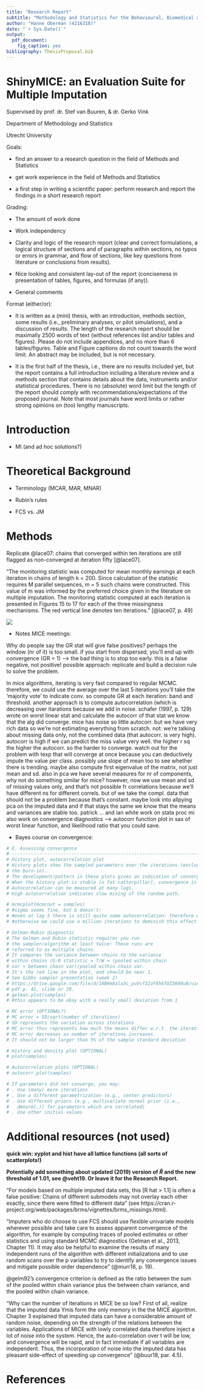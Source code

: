 ```yaml
---
title: "Research Report"
subtitle: "Methodology and Statistics for the Behavioural, Biomedical and Social Sciences"
author: "Hanne Oberman (4216318)"
date: "`r Sys.Date()`"
output: 
  pdf_document: 
    fig_caption: yes
bibliography: ThesisProposal.bib
---
```


\centering

# ShinyMICE: an Evaluation Suite for Multiple Imputation

Supervised by prof. dr. Stef van Buuren, & dr. Gerko Vink

Department of Methodology and Statistics 

Utrecht University


\raggedright 

Goals: 

- find an answer to a research question in the field of Methods and Statistics

- get work experience in the field of Methods and Statistics

- a first step in writing a scientific paper: perform research and report the findings in a short research report


Grading:

- The amount of work done

- Work independency

- Clarity and logic of the research report (clear and correct formulations, a logical structure of sections and of paragraphs within sections, no typos or errors in grammar, and flow of sections, like key questions from literature or conclusions from results).

- Nice looking and consistent lay-out of the report (conciseness in presentation of tables, figures, and formulas (if any)).

- General comments

Format (either/or):

- It is written as a (mini) thesis, with an introduction, methods section, some results (i.e., preliminary analyses, or pilot simulations), and a discussion of results. The length of the research report should be maximally 2500 words of text (without references list and/or tables and figures). Please do not include appendices, and no more than 6 tables/figures. Table and Figure captions do not count towards the word limit. An abstract may be included, but is not necessary. 

- It is the first half of the thesis, i.e., there are no results included yet, but the report contains a full introduction including a literature review and a methods section that contains details about the data, instruments and/or statistical procedures. There is no (absolute) word limit but the length of the report should comply with recommendations/expectations of the proposed journal. Note that most journals have word limits or rather strong opinions on (too) lengthy manuscripts.


\newpage





# Introduction

- MI (and ad hoc solutions?)


# Theoretical Background

- Terminology (MCAR, MAR, MNAR)

- Rubin's rules

- FCS vs. JM


# Methods

Replicate @lace07: chains that converged within ten iterations are still flagged as non-converged at iteration fifty [@lace07].

"The monitoring statistic was computed for mean monthly earnings at each iteration in chains of length k = 200. Since calculation of the statistic requires M parallel sequences, m = 5 such chains were constructed. This value of m was informed by the preferred choice given in the literature on multiple imputation. The monitoring statistic computed at each iteration is presented in Figures 15 to 17 for each of the three missingness mechanisms. The red vertical line denotes ten iterations." [@lace07, p. 49]

![](Figures/lace07.png)

- Notes MICE meetings: 

Why do people say the GR stat will give false positives? perhaps the window (nr of it) is too small. if you start from dispersed, you'll end up with convergence (GR = 1) --> the bad thing is to stop too early. this is a false negative, not positive! possible approach: replicate and build a decision rule to solve the problem. 

In mice algorithms, iterating is very fast compared to regular MCMC. therefore, we could use the average over the last 5 iterations you'll take the 'majority vote' to indicate conv. so compute GR at each iteration: band and threshold. another approach is to compute autocorrelation  (which is decreasing over itarations because we add in noise. schafer (1997, p. 129) wrote on worst linear stat and calculate the autocorr of that stat we know that the alg did converge. mice has noise so little autocorr. but we have very rich data so we're not estimating everything from scratch. not: we're talking about missing data only, not the combined data (that autocorr. is very high). autocorr is high if we can predict the miss value very well. the higher r sq the higher the autocorr. so the harder to converge. watch out for the problem with texp that will converge at once because you can deductively impute the value per class. possibly use slope of mean too to see whether there is trending. maybe also compute first eigenvalue of the matrix, not just mean and sd. also in pca we have several measures for nr of components, why not do something similar for mice? however, now we use mean and sd of missing values only, and that's not possible fr correlations because we'll have different ns for different correls. but of we take the compl. data that should not be a problem because that's constant. maybe look into allpying pca on the imputed data and if that stays the same we know that the means and variances are stable too. patrick ... and ian white work on stata proc mi also work on convergence diagnostics --> autocorr function plot in sas of worst linear function, and likelihood ratio that you could save.

- Bayes course on convergence:
```r
# E. Assessing convergence
# -----------------------------------------------------------------------------
# History plot, autocorrelation plot
# History plots show the sampled parameters over the iterations (excluding
# the burn-in).
# The development/pattern in these plots gives an indication of convergence.
# When the history plot is stable (a fat catterpillar), convergence is reached.
# Autocorrelation can be measured at many lags.
# High autocorrelation indicates slow mixing of the random path.

# mcmcplot(mcmcout = samples)
# #sigma seems fine, but b doesn't:
# #even at lag 5 there is still quite some autocorrelation: therefore we need to center the predictors!
# #otherwise we could use a million iterations to deminish this effect

# Gelman-Rubin diagnostic
# The Gelman and Rubin statistic requires you run
# the sampler/algorithm at least twice: These runs are
# referred to as multiple chains.
# It compares the variance between chains to the variance
# within chains (G-R statistic = T/W = (pooled within chain
# var + between chain var)/pooled within chain var.
# It's the red line in the plot, and should be near 1.
# See Gibbs sampler presentation (week 2)
# https://drive.google.com/file/d/1ABHm8ala3c_puVvf32zF8h6TOZ3898uB/view
# pdf p. 41, slide nr 29.
# gelman.plot(samples)
# #this appears to be okay with a really small deviation from 1

# MC error (OPTIONAL?)
# MC error = SD/sqrt(number of iterations)
# SD represents the variation across iterations
# MC error thus represents how much the means differ w.r.t. the iterations
# MC error decreases as number of iterations increases.
# It should not be larger than 5% of the sample standard deviation

# History and density plot (OPTIONAL)
# plot(samples)

# Autocorrelation plots (OPTIONAL)
# autocorr.plot(samples)

# If parameters did not converge, you may:
# . Use (many) more iterations
# . Use a different parametrization (e.g., center predictors)
# . Use different priors (e.g., multivariate normal prior (i.e.,
#   dmnorm(,)) for parameters which are correlated)
# . Use other initial values
```


# Additional resources (not used)

**quick win: xyplot and hist have all lattice functions (all sorts of scatterplots!)**


**Potentially add something about updated (2019) version of $\widehat{R}$ and the new threshold of 1.01, see @veht19. Or leave it for the Research Report.**


"For models based on multiple imputed data sets, this [R hat \> 1.1] is often a false positive: Chains of different submodels may not overlay each other exactly, since there were fitted to different data" (see https://cran.r-project.org/web/packages/brms/vignettes/brms_missings.html).

"Imputers who do choose to use FCS should use flexible univariate models wherever possible and take care to assess apparent convergence of the algorithm, for example by computing traces of pooled estimates or other statistics and using standard MCMC diagnostics (Gelman et al., 2013, Chapter 11). It may also be helpful to examine the results of many independent runs of the algorithm with different initializations and to use random scans over the p variables to try to identify any convergence issues and mitigate possible order dependence" (@murr18, p. 19).

@gelm92's convergence criterion is defined as the ratio between the sum of the pooled within chain variance plus the between chain variance, and the pooled within chain variance.

"Why can the number of iterations in MICE be so low? First of all, realize that the imputed data Ymis form the only memory in the the MICE algorithm. Chapter 3 explained that imputed data can have a considerable amount of random noise, depending on the strength of the relations between the variables. Applications of MICE with lowly correlated data therefore inject a lot of noise into the system. Hence, the auto-correlation over t will be low, and convergence will be rapid, and in fact immediate if all variables are independent. Thus, the incorporation of noise into the imputed data has pleasant side-effect of speeding up convergence" (@buur18, par. 4.5).

# References

